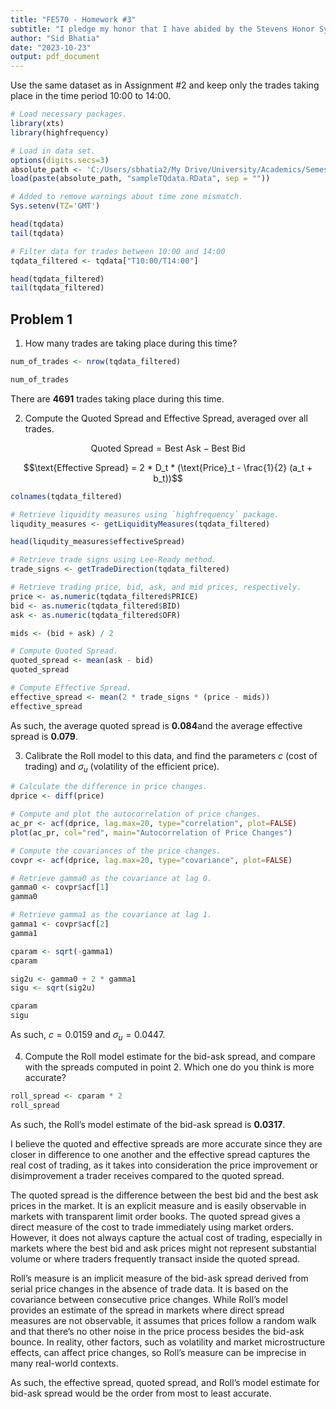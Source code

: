 ```yaml
---
title: "FE570 - Homework #3"
subtitle: "I pledge my honor that I have abided by the Stevens Honor System."
author: "Sid Bhatia"
date: "2023-10-23"
output: pdf_document
---
```


Use the same dataset as in Assignment #2 and keep only the trades taking place in the time period 10:00 to 14:00.

```r
# Load necessary packages.
library(xts)
library(highfrequency)

# Load in data set.
options(digits.secs=3)
absolute_path <- 'C:/Users/sbhatia2/My Drive/University/Academics/Semester V/FE570 - Market Microstructure and Trading Strategies/FE570 - Homework/FE570 - Homework #2/'
load(paste(absolute_path, "sampleTQdata.RData", sep = ""))

# Added to remove warnings about time zone mismatch.
Sys.setenv(TZ='GMT')

head(tqdata)
tail(tqdata)

# Filter data for trades between 10:00 and 14:00
tqdata_filtered <- tqdata["T10:00/T14:00"]

head(tqdata_filtered)
tail(tqdata_filtered)
```

## Problem 1

1. How many trades are taking place during this time?

```r
num_of_trades <- nrow(tqdata_filtered)

num_of_trades
```

There are $\mathbf{4691}$ trades taking place during this time.

2. Compute the Quoted Spread and Effective Spread, averaged over all trades.

$$\text{Quoted Spread} = \text{Best Ask} - \text{Best Bid}$$

$$\text{Effective Spread} = 2 * D_t * (\text{Price}_t - \frac{1}{2} (a_t + b_t))$$

```r
colnames(tqdata_filtered)

# Retrieve liquidity measures using `highfrequency` package.
liqudity_measures <- getLiquidityMeasures(tqdata_filtered)

head(liqudity_measures$effectiveSpread)

# Retrieve trade signs using Lee-Ready method.
trade_signs <- getTradeDirection(tqdata_filtered)

# Retrieve trading price, bid, ask, and mid prices, respectively.
price <- as.numeric(tqdata_filtered$PRICE)
bid <- as.numeric(tqdata_filtered$BID)
ask <- as.numeric(tqdata_filtered$OFR)

mids <- (bid + ask) / 2

# Compute Quoted Spread.
quoted_spread <- mean(ask - bid)
quoted_spread

# Compute Effective Spread.
effective_spread <- mean(2 * trade_signs * (price - mids))
effective_spread    
```

As such, the average quoted spread is $\mathbf{0.084}$and the average effective spread is $\mathbf{0.079}$.

3. Calibrate the Roll model to this data, and find the parameters $c$ (cost of trading) and $\sigma_u$ (volatility of the efficient price).

```r
# Calculate the difference in price changes.
dprice <- diff(price)

# Compute and plot the autocorrelation of price changes.
ac_pr <- acf(dprice, lag.max=20, type="correlation", plot=FALSE)
plot(ac_pr, col="red", main="Autocorrelation of Price Changes")

# Compute the covariances of the price changes.
covpr <- acf(dprice, lag.max=20, type="covariance", plot=FALSE)

# Retrieve gamma0 as the covariance at lag 0.
gamma0 <- covpr$acf[1]
gamma0

# Retrieve gamma1 as the covariance at lag 1.
gamma1 <- covpr$acf[2]
gamma1

cparam <- sqrt(-gamma1)
cparam

sig2u <- gamma0 + 2 * gamma1
sigu <- sqrt(sig2u)

cparam
sigu
```

As such, $c = 0.0159$ and $\sigma_u =  0.0447$.

4. Compute the Roll model estimate for the bid-ask spread, and compare with the spreads computed in point 2. Which one do you think is more accurate?

```r
roll_spread <- cparam * 2
roll_spread
```

As such, the Roll's model estimate of the bid-ask spread is $\mathbf{0.0317}$. 

I believe the quoted and effective spreads are more accurate since they are closer in difference to one another and the effective spread captures the real cost of trading, as it takes into consideration the price improvement or disimprovement a trader receives compared to the quoted spread.

The quoted spread is the difference between the best bid and the best ask prices in the market. It is an explicit measure and is easily observable in markets with transparent limit order books. The quoted spread gives a direct measure of the cost to trade immediately using market orders. However, it does not always capture the actual cost of trading, especially in markets where the best bid and ask prices might not represent substantial volume or where traders frequently transact inside the quoted spread.

Roll's measure is an implicit measure of the bid-ask spread derived from serial price changes in the absence of trade data. It is based on the covariance between consecutive price changes. While Roll's model provides an estimate of the spread in markets where direct spread measures are not observable, it assumes that prices follow a random walk and that there's no other noise in the price process besides the bid-ask bounce. In reality, other factors, such as volatility and market microstructure effects, can affect price changes, so Roll's measure can be imprecise in many real-world contexts.

As such, the effective spread, quoted spread, and Roll's model estimate for bid-ask spread would be the order from most to least accurate.


